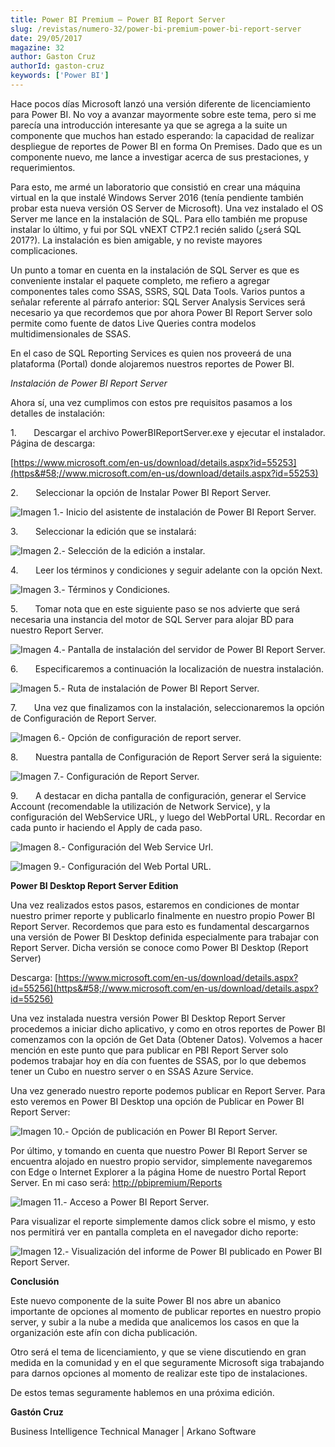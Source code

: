 ```yaml
---
title: Power BI Premium – Power BI Report Server
slug: /revistas/numero-32/power-bi-premium-power-bi-report-server
date: 29/05/2017
magazine: 32
author: Gaston Cruz
authorId: gaston-cruz
keywords: ['Power BI']
---
```






Hace pocos días Microsoft lanzó una versión diferente de licenciamiento para Power BI. No voy a avanzar mayormente sobre este tema, pero si me parecía una introducción interesante ya que se agrega a la suite un componente que muchos han estado esperando: la capacidad de realizar despliegue de reportes de Power BI en forma On Premises. Dado que es un componente nuevo, me lance a investigar acerca de sus prestaciones, y requerimientos.

Para esto, me armé un laboratorio que consistió en crear una máquina virtual en la que instalé Windows Server 2016 (tenía pendiente también probar esta nueva versión OS Server de Microsoft). Una vez instalado el OS Server me lance en la instalación de SQL. Para ello también me propuse instalar lo último, y fui por SQL vNEXT CTP2.1 recién salido (¿será SQL 2017?). La instalación es bien amigable, y no reviste mayores complicaciones.

Un punto a tomar en cuenta en la instalación de SQL Server es que es conveniente instalar el paquete completo, me refiero a agregar componentes tales como SSAS, SSRS, SQL Data Tools. Varios puntos a señalar referente al párrafo anterior: SQL Server Analysis Services será necesario ya que recordemos que por ahora Power BI Report Server solo permite como fuente de datos Live Queries contra modelos multidimensionales de SSAS.

En el caso de SQL Reporting Services es quien nos proveerá de una plataforma (Portal) donde alojaremos nuestros reportes de Power BI.

*Instalación de Power BI Report Server*

Ahora sí, una vez cumplimos con estos pre requisitos pasamos a los detalles de instalación:

1.       Descargar el archivo PowerBIReportServer.exe y ejecutar el instalador. Página de descarga:

[https://www.microsoft.com/en-us/download/details.aspx?id=55253](https&#58;//www.microsoft.com/en-us/download/details.aspx?id=55253)

2.       Seleccionar la opción de Instalar Power BI Report Server.

![Imagen 1.- Inicio del asistente de instalación de Power BI Report Server.](../../../images/numero32/power-bi-premium-power-bi-report-server/imaged.png)

3.       Seleccionar la edición que se instalará:​

![Imagen 2.- Selección de la edición a instalar.](../../../images/numero32/power-bi-premium-power-bi-report-server/imagee.png)

4.       Leer los términos y condiciones y seguir adelante con la opción Next.

![Imagen 3.- Términos y Condiciones.](../../../images/numero32/power-bi-premium-power-bi-report-server/imagef.png)

5.       Tomar nota que en este siguiente paso se nos advierte que será necesaria una instancia del motor de SQL Server para alojar BD para nuestro Report Server.

![Imagen 4.- Pantalla de instalación del servidor de Power BI Report Server.](../../../images/numero32/power-bi-premium-power-bi-report-server/image10.png)

6.       Especificaremos a continuación la localización de nuestra instalación.

![Imagen 5.- Ruta de instalación de Power BI Report Server.](../../../images/numero32/power-bi-premium-power-bi-report-server/image11.png)

7.       Una vez que finalizamos con la instalación, seleccionaremos la opción de Configuración de Report Server.

![Imagen 6.- Opción de configuración de report server.](../../../images/numero32/power-bi-premium-power-bi-report-server/image12.png)

8.       Nuestra pantalla de Configuración de Report Server será la siguiente:

![Imagen 7.- Configuración de Report Server.](../../../images/numero32/power-bi-premium-power-bi-report-server/image13.png)

9.       A destacar en dicha pantalla de configuración, generar el Service Account (recomendable la utilización de Network Service), y la configuración del WebService URL, y luego del WebPortal URL. Recordar en cada punto ir haciendo el Apply de cada paso.

![Imagen 8.- Configuración del Web Service Url.](../../../images/numero32/power-bi-premium-power-bi-report-server/image14.png)

![Imagen 9.- Configuración del Web Portal URL.](../../../images/numero32/power-bi-premium-power-bi-report-server/image15.png)

**Power BI Desktop Report Server Edition**

Una vez realizados estos pasos, estaremos en condiciones de montar nuestro primer reporte y publicarlo finalmente en nuestro propio Power BI Report Server. Recordemos que para esto es fundamental descargarnos una versión de Power BI Desktop definida especialmente para trabajar con Report Server. Dicha versión se conoce como Power BI Desktop (Report Server)

Descarga: [https://www.microsoft.com/en-us/download/details.aspx?id=55256](https&#58;//www.microsoft.com/en-us/download/details.aspx?id=55256)

Una vez instalada nuestra versión Power BI Desktop Report Server procedemos a iniciar dicho aplicativo, y como en otros reportes de Power BI comenzamos con la opción de Get Data (Obtener Datos). Volvemos a hacer mención en este punto que para publicar en PBI Report Server solo podemos trabajar hoy en día con fuentes de SSAS, por lo que debemos tener un Cubo en nuestro server o en SSAS Azure Service.

Una vez generado nuestro reporte podemos publicar en Report Server. Para esto veremos en Power BI Desktop una opción de Publicar en Power BI Report Server:

![Imagen 10.- Opción de publicación en Power BI Report Server.](../../../images/numero32/power-bi-premium-power-bi-report-server/image16.png)

Por último, y tomando en cuenta que nuestro Power BI Report Server se encuentra alojado en nuestro propio servidor, simplemente navegaremos con Edge o Internet Explorer a la página Home de nuestro Portal Report Server. En mi caso será: [http://pbipremium/Reports](http&#58;//pbipremium/Reports)​

![Imagen 11.- Acceso a Power BI Report Server.](../../../images/numero32/power-bi-premium-power-bi-report-server/image17.png)

Para visualizar el reporte simplemente damos click sobre el mismo, y esto nos permitirá ver en pantalla completa en el navegador dicho reporte:

![Imagen 12.- Visualización del informe de Power BI publicado en Power BI Report Server.](../../../images/numero32/power-bi-premium-power-bi-report-server/image18.png)



**Conclusión**

Este nuevo componente de la suite Power BI nos abre un abanico importante de opciones al momento de publicar reportes en nuestro propio server, y subir a la nube a medida que analicemos los casos en que la organización este afín con dicha publicación.

Otro será el tema de licenciamiento, y que se viene discutiendo en gran medida en la comunidad y en el que seguramente Microsoft siga trabajando para darnos opciones al momento de realizar este tipo de instalaciones.

De estos temas seguramente hablemos en una próxima edición.



**Gastón Cruz**

Business Intelligence Technical Manager | Arkano Software

